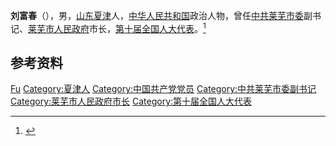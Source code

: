 '''刘富春'''（{{bd|1905年|}}），男，[[山东|山东]][[夏津|夏津]]人，[[中华人民共和国|中华人民共和国]]政治人物，曾任[[中共莱芜市委|中共莱芜市委]]副书记、[[莱芜市人民政府|莱芜市人民政府]]市长，[[第十届全国人大代表|第十届全国人大代表]]。<ref>{{Cite book|title=中华人民共和国职官志|author=何虎生, 李耀东, 向常福主编|publisher=中国社会出版社|year=2003|isbn=9787800883934|location=北京|pages=}}</ref>

== 参考资料 ==
{{reflist}}

{{中国人物小作品}}

{{Authority control}}
{{DEFAULTSORT:Liu刘}}
[[Category:刘姓|Fu]]
[[Category:夏津人|Category:夏津人]]
[[Category:中国共产党党员|Category:中国共产党党员]]
[[Category:中共莱芜市委副书记|Category:中共莱芜市委副书记]]
[[Category:莱芜市人民政府市长|Category:莱芜市人民政府市长]]
[[Category:第十届全国人大代表|Category:第十届全国人大代表]]